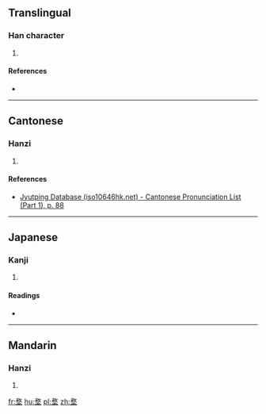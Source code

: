 ==Translingual==

===Han character===
{{Han char|rn=32|rad=土|as=09|sn=12|four=18104|canj=NKG|ids=⿱敄土}}

# {{defn|Han|sort=土09}}

====References====
* {{Han ref|kx=0233.210|dkj=05260|dj=0470.370|hdz=10469.120|uh=5825|ud=22565|bh=D8A8|bd=55464}}

----

==Cantonese==

===Hanzi===
{{yue-hanzi|jyut=[[mou4]]|y=mou4}}

# {{defn|lang=yue|sort=土09}}

====References====
*[http://www.iso10646hk.net/jp/document/download.jsp Jyutping Database (iso10646hk.net) - Cantonese Pronunciation List (Part 1), p. 88]

----

==Japanese==

===Kanji===
{{ja-kanji|grade=|rs=土09}}

# {{defn|lang=ja|sort=土09}}

====Readings====
* {{ja-readings|on=[[ぼう]] (bō), [[む]] (mu), [[もう]] (mō), [[ぶ]] (bu)|kun=[[かはらけ]] (kaharake)}}

----

==Mandarin==

===Hanzi===
{{cmn-hanzi|pin=[[máo]] ([[mao2]]), [[ài]] ([[ai4]]), [[yè]] ([[ye4]])|wg=mao<sup>2</sup>, ai<sup>4</sup>, yeh<sup>4</sup>}}

# {{defn|lang=cmn|sort=土09}}

[[fr:堥]]
[[hu:堥]]
[[pl:堥]]
[[zh:堥]]
